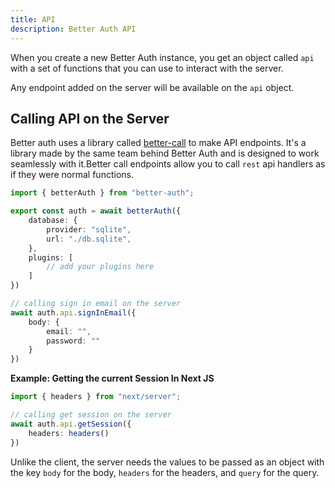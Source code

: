 ```yaml
---
title: API
description: Better Auth API
---
```


When you create a new Better Auth instance, you get an object called `api` with a set of functions that you can use to interact with the server.

Any endpoint added on the server will be available on the `api` object.

## Calling API on the Server

Better auth uses a library called [better-call](https://github.com/bekacru/better-call) to make API endpoints. It's a library made by the same team behind Better Auth and is designed to work seamlessly with it.Better call endpoints allow you to call `rest` api handlers as if they were normal functions.

```ts title="server.ts"
import { betterAuth } from "better-auth";

export const auth = await betterAuth({
    database: {
        provider: "sqlite",
        url: "./db.sqlite",
    },
    plugins: [
        // add your plugins here
    ]
})

// calling sign in email on the server
await auth.api.signInEmail({
    body: {
        email: "",
        password: ""
    }
})
```

**Example: Getting the current Session In Next JS**

```ts title="server.ts"
import { headers } from "next/server";

// calling get session on the server
await auth.api.getSession({
    headers: headers()
})
```

Unlike the client, the server needs the values to be passed as an object with the key `body` for the body, `headers` for the headers, and `query` for the query.

